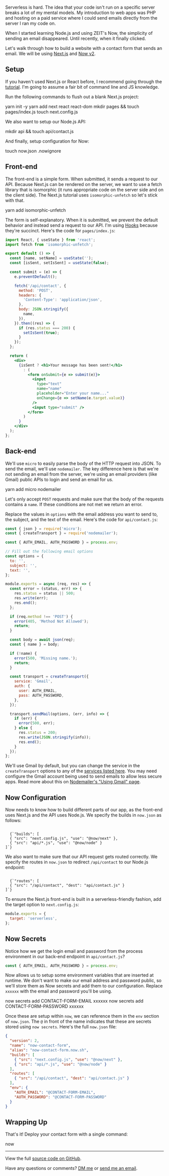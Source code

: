 

Serverless is hard. The idea that your code isn't run on a specific server breaks a lot of my mental models. My introduction to web apps was PHP and hosting on a paid service where I could send emails directly from the server I ran my code on.

When I started learning Node.js and using ZEIT's Now, the simplicity of sending an email disappeared. Until recently, when it finally clicked.

Let's walk through how to build a website with a contact form that sends an email. We will be using [Next.js](https://nextjs.org) and [Now v2](https://zeit.co/now).

## Setup

If you haven't used Next.js or React before, I recommend going through the [tutorial](https://nextjs.org/learn/). I'm going to assume a fair bit of command line and JS knowledge.

Run the following commands to flush out a blank Next.js project:

<CLI>
  <span>yarn init -y</span>
  <span>yarn add next react react-dom</span>
  <span>mkdir pages && touch pages/index.js</span>
  <span>touch next.config.js</span>
</CLI>

We also want to setup our Node.js API:

<CLI>mkdir api && touch api/contact.js</CLI>

And finally, setup configuration for Now:

<CLI>touch now.json .nowignore</CLI>

## Front-end

The front-end is a simple form. When submitted, it sends a request to our API. Because Next.js can be rendered on the server, we want to use a fetch library that is isomorphic (it runs appropriate code on the server side and on the client side). The Next.js tutorial uses `isomorphic-unfetch` so let's stick with that.

<CLI>yarn add isomorphic-unfetch</CLI>

The form is self-explanatory. When it is submitted, we prevent the default behavior and instead send a request to our API. I'm using [Hooks](https://reactjs.org/docs/hooks-intro.html) because they're succinct. Here's the code for `pages/index.js`:

```jsx
import React, { useState } from 'react';
import fetch from 'isomorphic-unfetch';

export default () => {
  const [name, setName] = useState('');
  const [isSent, setIsSent] = useState(false);

  const submit = (e) => {
    e.preventDefault();

    fetch('/api/contact', {
      method: 'POST',
      headers: {
        'Content-Type': 'application/json',
      },
      body: JSON.stringify({
        name,
      }),
    }).then((res) => {
      if (res.status === 200) {
        setIsSent(true);
      }
    });
  };

  return (
    <div>
      {isSent ? <h1>Your message has been sent!</h1>
        : (
          <form onSubmit={e => submit(e)}>
            <input
              type="text"
              name="name"
              placeholder="Enter your name..."
              onChange={e => setName(e.target.value)}
            />
            <input type="submit" />
          </form>
        )
      }
    </div>
  );
};
```

## Back-end

We'll use `micro` to easily parse the body of the HTTP request into JSON. To send the email, we'll use `nodemailer`. The key difference here is that we're not sending an email from the server, we're using an email providers (like Gmail) public APIs to login and send an email for us.

<CLI>yarn add micro nodemailer</CLI>

Let's only accept `POST` requests and make sure that the body of the requests contains a `name`. If these conditions are not met we return an error.

Replace the values in `options` with the email address you want to send to, the subject, and the text of the email. Here's the code for `api/contact.js`:

```js
const { json } = require('micro');
const { createTransport } = require('nodemailer');

const { AUTH_EMAIL, AUTH_PASSWORD } = process.env;

// Fill out the following email options
const options = {
  to: '',
  subject: '',
  text: '',
};

module.exports = async (req, res) => {
  const error = (status, err) => {
    res.status = status || 500;
    res.write(err);
    res.end();
  };

  if (req.method !== 'POST') {
    error(405, 'Method Not Allowed');
    return;
  }

  const body = await json(req);
  const { name } = body;

  if (!name) {
    error(500, 'Missing name.');
    return;
  }

  const transport = createTransport({
    service: 'Gmail',
    auth: {
      user: AUTH_EMAIL,
      pass: AUTH_PASSWORD,
    },
  });

  transport.sendMail(options, (err, info) => {
    if (err) {
      error(500, err);
    } else {
      res.status = 200;
      res.write(JSON.stringify(info));
      res.end();
    }
  });
};
```

We'll use Gmail by default, but you can change the service in the `createTransport` options to any of the [services listed here](https://nodemailer.com/smtp/well-known/). You may need configure the Gmail account being used to send emails to allow less secure apps. Read more about this on [Nodemailer's "Using Gmail" page](https://nodemailer.com/usage/using-gmail/).

## Now Configuration

Now needs to know how to build different parts of our app, as the front-end uses Next.js and the API uses Node.js. We specify the builds in `now.json` as follows:

<Code language="json" syntax={json}>
  {`"builds": [
  { "src": "next.config.js", "use": "@now/next" },
  { "src": "api/*.js", "use": "@now/node" }
]`}
</Code>

We also want to make sure that our API request gets routed correctly. We specify the routes in `now.json` to redirect `/api/contact` to our Node.js endpoint:

<Code language="json" syntax={json}>
  {`"routes": [
  { "src": "/api/contact", "dest": "api/contact.js" }
]`}
</Code>

To ensure the Next.js front-end is built in a serverless-friendly fashion, add the target option to `next.config.js`:

```js
module.exports = {
  target: 'serverless',
};
```

## Now Secrets

Notice how we get the login email and password from the process environment in our back-end endpoint in `api/contact.js`?

```js
const { AUTH_EMAIL, AUTH_PASSWORD } = process.env;
```

Now allows us to setup some environment variables that are inserted at runtime. We don't want to make our email address and password public, so we'll store them as Now secrets and add them to our configuration. Replace `xxxxxx` with the email and password you'll be using.

<CLI>
  <span>now secrets add CONTACT-FORM-EMAIL xxxxxx</span>
  <span>now secrets add CONTACT-FORM-PASSWORD xxxxxx</span>
</CLI>

Once these are setup within `now`, we can reference them in the `env` section of `now.json`. The `@` in front of the name indicates that these are secrets stored using `now secrets`. Here's the full `now.json` file:

```json
{
  "version": 2,
  "name": "now-contact-form",
  "alias": "now-contact-form.now.sh",
  "builds": [
    { "src": "next.config.js", "use": "@now/next" },
    { "src": "api/*.js", "use": "@now/node" }
  ],
  "routes": [
    { "src": "/api/contact", "dest": "api/contact.js" }
  ],
  "env": {
    "AUTH_EMAIL": "@CONTACT-FORM-EMAIL",
    "AUTH_PASSWORD": "@CONTACT-FORM-PASSWORD"
  }
}
```

## Wrapping Up

That's it! Deploy your contact form with a single command:

<CLI>now</CLI>


---

View the full [source code on GitHub](https://github.com/pacocoursey/now-contact-form).

Have any questions or comments? [DM me](https://twitter.com/pacocoursey) or [send me an email](mailto:p@paco.im).

